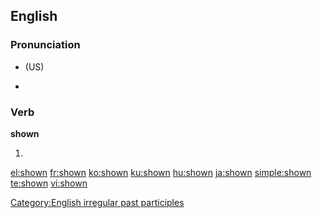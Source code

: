 ==English==

{{rank|mighty|Hart|social|923|shown|escape|Mr|shot}}

===Pronunciation===
* {{IPA|/'ʃown/}} (US)
* {{audio|en-us-shown.ogg|Audio (US)}}
*: {{rhymes|əʊn}}

===Verb===
'''shown'''

# {{past participle of|[[show]]}}

[[Category:English irregular past participles]]

[[el:shown]]
[[fr:shown]]
[[ko:shown]]
[[ku:shown]]
[[hu:shown]]
[[ja:shown]]
[[simple:shown]]
[[te:shown]]
[[vi:shown]]